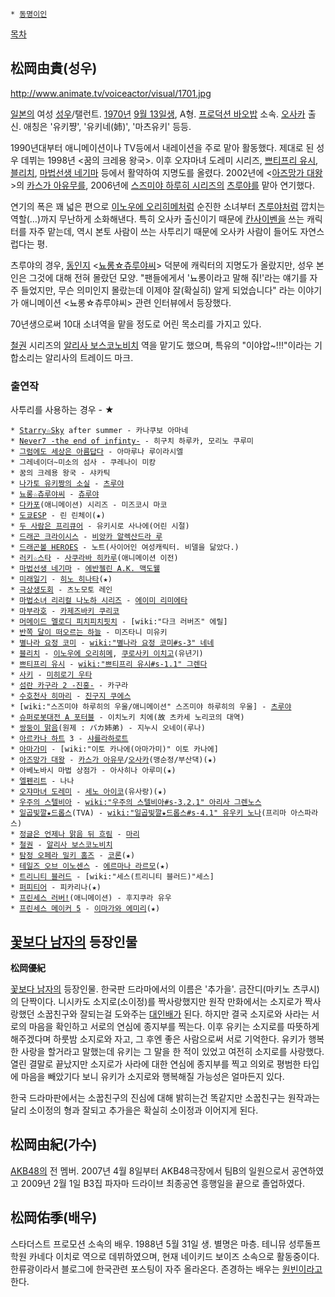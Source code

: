  * [[동명이인]]

[[목차]]

== 松岡由貴(성우) ==
http://www.animate.tv/voiceactor/visual/1701.jpg

[[일본]]의 여성 [[성우]]/탤런트. [[1970년]] [[9월 13일]]생, A형. [[프로덕션 바오밥]] 소속. [[오사카]] 출신. 애칭은 '유키쨩', '유키네(姉)', '마츠유키' 등등. 

1990년대부터 애니메이션이나 TV등에서 내레이션을 주로 맡아 활동했다. 제대로 된 성우 데뷔는 1998년 <꿈의 크레용 왕국>. 이후 오쟈마녀 도레미 시리즈, [[쁘티프리 유시]], [[블리치]], [[마법선생 네기마]] 등에서 활약하여 지명도를 올렸다. 2002년에 <[[아즈망가 대왕]]>의 [[카스가 아유무]]를, 2006년에 [[스즈미야 하루히 시리즈]]의 [[츠루야]]를 맡아 연기했다.

연기의 폭은 꽤 넓은 편으로 [[이노우에 오리히메]]처럼 순진한 소녀부터 [[츠루야]]처럼 깝치는 역할(…)까지 무난하게 소화해낸다. 특히 오사카 출신이기 때문에 [[칸사이벤]]을 쓰는 캐릭터를 자주 맡는데, 역시 본토 사람이 쓰는 사투리기 때문에 오사카 사람이 들어도 자연스럽다는 평.

츠루야의 경우, [[동인지]] <[[뇨롱☆츄루야씨]]> 덕분에 캐릭터의 지명도가 올랐지만, 성우 본인은 그것에 대해 전혀 몰랐던 모양. "팬들에게서 '뇨롱이라고 말해 줘!'라는 얘기를 자주 들었지만, 무슨 의미인지 몰랐는데 이제야 잘(확실히) 알게 되었습니다" 라는 이야기가 애니메이션 <뇨롱☆츄루야씨> 관련 인터뷰에서 등장했다.

70년생으로써 10대 소녀역을 맡을 정도로 어린 목소리를 가지고 있다.

[[철권]] 시리즈의 [[알리사 보스코노비치]] 역을 맡기도 했으며, 특유의 "이야압~!!!"이라는 기합소리는 알리사의 트레이드 마크.

=== 출연작 ===
사투리를 사용하는 경우 - ★

 * [[Starry☆Sky]] after summer - 카나쿠보 아마네
 * [[Never7 -the end of infinty-]] - 히구치 하루카, 모리노 쿠루미
 * [[그럼에도 세상은 아름답다]] - 아마루나 루이라시엘
 * 그레네이더~미소의 섬사 - 쿠레나이 미캉
 * 꿈의 크레용 왕국 - 샤카틱
 * [[나가토 유키짱의 소실]] - [[츠루야]]
 * [[뇨롱☆츄루야씨]] - [[츄루야]]
 * [[다카포]](애니메이션) 시리즈 - 미즈코시 마코
 * [[도쿄ESP]] - 린 린체이(★)
 * [[두 사람은 프리큐어]] - 유키시로 사나에(어린 시절)
 * [[드래곤 크라이시스]] - [[비앙카 알렉산드라 루]]
 * [[드래곤볼 HEROES]] - 노트(사이어인 여성캐릭터. 비델을 닮았다.)
 * [[러키☆스타]] - [[사쿠라바 히카루]](애니메이션 이전)
 * [[마법선생 네기마]] - [[에반젤린 A.K. 맥도웰]]
 * [[미래일기]] - [[히노 히나타]](★)
 * [[극상생도회]] - 츠노모토 레인
 * [[마법소녀 리리컬 나노하 시리즈]] - [[에이미 리미에타]]
 * [[마부라호]] - [[카제즈바키 쿠리코]]
 * [[머메이드 멜로디 피치피치핏치]] - [wiki:"다크 러버즈" 에릴]
 * [[반쪽 달이 떠오르는 하늘]] - 미즈타니 미유키
 * [[별나라 요정 코미]] - [[wiki:"별나라 요정 코미#s-3" 네네]]
 * [[블리치]] - [[이노우에 오리히메]], [[쿠로사키 이치고]](유년기)
 * [[쁘티프리 유시]] - [[wiki:"쁘티프리 유시#s-1.1" 그렌다]]
 * [[사키]] - [[미히로기 우타]]
 * [[섬란 카구라 2 -진홍-]] - 카구라
 * [[수호천사 히마리]] - [[진구지 쿠에스]]
 * [wiki:"스즈미야 하루히의 우울/애니메이션" 스즈미야 하루히의 우울] - [[츠루야]]
 * [[슈퍼로봇대전 A 포터블]] - 이치노키 치에(故 츠카세 노리코의 대역)
 * [[쌍둥이 맑음]](원제 : バカ姉弟) - 지누시 오네이(루나)
 * [[아르카나 하트]] 3 - [[샤를라하로트]]
 * [[아마가미]] - [wiki:"이토 카나에(아마가미)" 이토 카나에]
 * [[아즈망가 대왕]] - [[카스가 아유무]]/[[오사카]](맹순정/부산댁)(★)
 * 아베노바시 마법 상점가 - 아사히나 아루미(★)
 * [[엘펜리트]] - 나나
 * [[오쟈마녀 도레미]] - [[세노 아이코]](유사랑)(★)
 * [[우주의 스텔비아]] - [[wiki:"우주의 스텔비아#s-3.2.1" 아리사 그렌노스]]
 * [[일곱빛깔★드롭스]](TVA) - [[wiki:"일곱빛깔★드롭스#s-4.1" 유우키 노나]](프리마 아스파라스)
 * [[정글은 언제나 맑음 뒤 흐림]] - [[마리(정글은 언제나 맑음 뒤 흐림)|마리]]
 * [[철권]] - [[알리사 보스코노비치]]
 * [[탐정 오페라 밀키 홈즈]] - [[코론]](★)
 * [[테일즈 오브 이노센스]] - [[에르마나 라르모]](★)
 * [[트리니티 블러드]] - [wiki:"세스(트리니티 블러드)"세스]
 * [[퍼피티어]] - 피카리나(★)
 * [[프린세스 러버!]](애니메이션) - 후지쿠라 유우
 * [[프린세스 메이커 5]] - [[이마가와 에미리]](★)

== [[꽃보다 남자]]의 등장인물 == 
'''松岡優紀'''

[[꽃보다 남자]]의 등장인물. 한국판 드라마에서의 이름은 '추가을'. 금잔디(마키노 츠쿠시)의 단짝이다. 니시카도 소지로(소이정)를 짝사랑했지만 원작 만화에서는 소지로가 짝사랑했던 소꿉친구와 잘되는걸 도와주는 [[대인배]]가 된다. 하지만 결국 소지로와 사라는 서로의 마음을 확인하고 서로의 연심에 종지부를 찍는다. 이후 유키는 소지로를 따뜻하게 해주겠다며 하룻밤 소지로와 자고, 그 후엔 좋은 사람으로써 서로 기억한다. 유키가 행복한 사랑을 할거라고 말했는데 유키는 그 말을 한 적이 있었고 여전히 소지로를 사랑했다. 열린 결말로 끝났지만 소지로가 사라에 대한 연심에 종지부를 찍고 의외로 평범한 타입에 마음을 빼았기다 보니 유키가 소지로와 행복해질 가능성은 얼마든지 있다. 

한국 드라마판에서는 소꿉친구의 진심에 대해 밝히는건 똑같지만 소꿉친구는 원작과는 달리 소이정의 형과 잘되고 추가을은 확실히 소이정과 이어지게 된다.  

== 松岡由紀(가수) ==
[[AKB48]]의 전 멤버. 2007년 4월 8일부터 AKB48극장에서 팀B의 일원으로서 공연하였고 2009년 2월 1일 B3집 파자마 드라이브 최종공연 흥행일을 끝으로 졸업하였다.


== 松岡佑季(배우) ==
스타더스트 프로모션 소속의 배우. 1988년 5월 31일 생. 별명은 마층. 테니뮤 성루돌프 학원 카네다 이치로 역으로 데뷔하였으며, 현재 네이키드 보이즈 소속으로 활동중이다. 한류광이라서 블로그에 한국관련 포스팅이 자주 올라온다. 존경하는 배우는 [[원빈]]이라고 한다.
